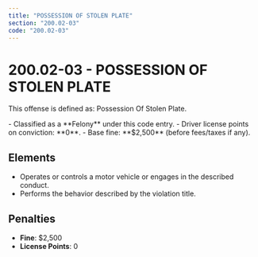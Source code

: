 ```yaml
---
title: "POSSESSION OF STOLEN PLATE"
section: "200.02-03"
code: "200.02-03"
---
```





# 200.02-03 - POSSESSION OF STOLEN PLATE

This offense is defined as: Possession Of Stolen Plate.

<Aside type="danger" title="Charge Type: Felony">
- Classified as a **Felony** under this code entry.
- Driver license points on conviction: **0**.
- Base fine: **$2,500** (before fees/taxes if any).
</Aside>

## Elements
- Operates or controls a motor vehicle or engages in the described conduct.
- Performs the behavior described by the violation title.

## Penalties
- **Fine**: $2,500
- **License Points**: 0
